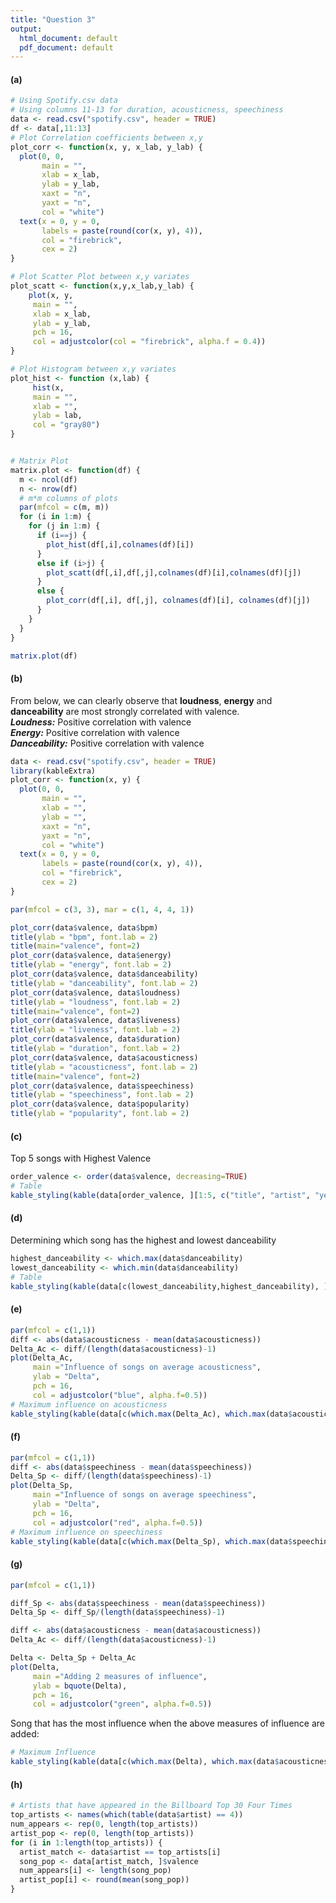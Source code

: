 ```yaml
---
title: "Question 3"
output:
  html_document: default
  pdf_document: default
---
```


#### (a)
```r
# Using Spotify.csv data
# Using columns 11-13 for duration, acousticness, speechiness
data <- read.csv("spotify.csv", header = TRUE)
df <- data[,11:13]
# Plot Correlation coefficients between x,y 
plot_corr <- function(x, y, x_lab, y_lab) {
  plot(0, 0,
       main = "",
       xlab = x_lab,
       ylab = y_lab,
       xaxt = "n",
       yaxt = "n",
       col = "white")
  text(x = 0, y = 0,
       labels = paste(round(cor(x, y), 4)),
       col = "firebrick",
       cex = 2)
}

# Plot Scatter Plot between x,y variates
plot_scatt <- function(x,y,x_lab,y_lab) {
    plot(x, y,
     main = "",
     xlab = x_lab,
     ylab = y_lab,
     pch = 16,
     col = adjustcolor(col = "firebrick", alpha.f = 0.4))
}

# Plot Histogram between x,y variates
plot_hist <- function (x,lab) {
     hist(x,
     main = "",
     xlab = "",
     ylab = lab,
     col = "gray80")
}


# Matrix Plot
matrix.plot <- function(df) {
  m <- ncol(df)
  n <- nrow(df)
  # m*m columns of plots 
  par(mfcol = c(m, m))
  for (i in 1:m) {
    for (j in 1:m) {
      if (i==j) {
        plot_hist(df[,i],colnames(df)[i])
      }
      else if (i>j) {
        plot_scatt(df[,i],df[,j],colnames(df)[i],colnames(df)[j])
      }
      else {
        plot_corr(df[,i], df[,j], colnames(df)[i], colnames(df)[j])
      }
    }
  }
}

matrix.plot(df)
```

#### (b)
From below, we can clearly observe that **loudness**, **energy** and **danceability** are most strongly correlated with valence. 
\
***Loudness:*** Positive correlation with valence
\
***Energy:*** Positive correlation with valence
\
***Danceability:*** Positive correlation with valence

```r
data <- read.csv("spotify.csv", header = TRUE)
library(kableExtra)
plot_corr <- function(x, y) {
  plot(0, 0,
       main = "",
       xlab = "",
       ylab = "",
       xaxt = "n",
       yaxt = "n",
       col = "white")
  text(x = 0, y = 0,
       labels = paste(round(cor(x, y), 4)),
       col = "firebrick",
       cex = 2)
}

par(mfcol = c(3, 3), mar = c(1, 4, 4, 1))

plot_corr(data$valence, data$bpm)
title(ylab = "bpm", font.lab = 2)
title(main="valence", font=2)
plot_corr(data$valence, data$energy)
title(ylab = "energy", font.lab = 2)
plot_corr(data$valence, data$danceability)
title(ylab = "danceability", font.lab = 2)
plot_corr(data$valence, data$loudness)
title(ylab = "loudness", font.lab = 2)
title(main="valence", font=2)
plot_corr(data$valence, data$liveness)
title(ylab = "liveness", font.lab = 2)
plot_corr(data$valence, data$duration)
title(ylab = "duration", font.lab = 2)
plot_corr(data$valence, data$acousticness)
title(ylab = "acousticness", font.lab = 2)
title(main="valence", font=2)
plot_corr(data$valence, data$speechiness)
title(ylab = "speechiness", font.lab = 2)
plot_corr(data$valence, data$popularity)
title(ylab = "popularity", font.lab = 2)
```

#### (c)
Top 5 songs with Highest Valence
```r
order_valence <- order(data$valence, decreasing=TRUE)
# Table
kable_styling(kable(data[order_valence, ][1:5, c("title", "artist", "year","valence")]))
```

#### (d)
Determining which song has the highest and lowest danceability
```r
highest_danceability <- which.max(data$danceability)
lowest_danceability <- which.min(data$danceability)
# Table
kable_styling(kable(data[c(lowest_danceability,highest_danceability), ][c("title","artist","year","danceability")]))
```

#### (e)
```r
par(mfcol = c(1,1))
diff <- abs(data$acousticness - mean(data$acousticness))
Delta_Ac <- diff/(length(data$acousticness)-1)
plot(Delta_Ac, 
     main ="Influence of songs on average acousticness",
     ylab = "Delta",
     pch = 16,
     col = adjustcolor("blue", alpha.f=0.5))
# Maximum influence on acousticness
kable_styling(kable(data[c(which.max(Delta_Ac), which.max(data$acousticness)), c("title", "artist", "acousticness")]))
```


#### (f)
```r
par(mfcol = c(1,1))
diff <- abs(data$speechiness - mean(data$speechiness))
Delta_Sp <- diff/(length(data$speechiness)-1)
plot(Delta_Sp, 
     main ="Influence of songs on average speechiness",
     ylab = "Delta",
     pch = 16,
     col = adjustcolor("red", alpha.f=0.5))
# Maximum influence on speechiness
kable_styling(kable(data[c(which.max(Delta_Sp), which.max(data$speechiness)), c("title", "artist", "speechiness")]))
```


#### (g)
```r
par(mfcol = c(1,1))

diff_Sp <- abs(data$speechiness - mean(data$speechiness))
Delta_Sp <- diff_Sp/(length(data$speechiness)-1)

diff <- abs(data$acousticness - mean(data$acousticness))
Delta_Ac <- diff/(length(data$acousticness)-1)

Delta <- Delta_Sp + Delta_Ac
plot(Delta, 
     main ="Adding 2 measures of influence",
     ylab = bquote(Delta),
     pch = 16,
     col = adjustcolor("green", alpha.f=0.5))
```

Song that has the most influence when the above measures of influence are added:
```r
# Maximum Influence
kable_styling(kable(data[c(which.max(Delta), which.max(data$acousticness+data$speechiness)),c("title", "artist","acousticness","speechiness")]))
```



#### (h)
```r
# Artists that have appeared in the Billboard Top 30 Four Times 
top_artists <- names(which(table(data$artist) == 4))
num_appears <- rep(0, length(top_artists))
artist_pop <- rep(0, length(top_artists))
for (i in 1:length(top_artists)) {
  artist_match <- data$artist == top_artists[i]
  song_pop <- data[artist_match, ]$valence
  num_appears[i] <- length(song_pop)
  artist_pop[i] <- round(mean(song_pop))
}

```
